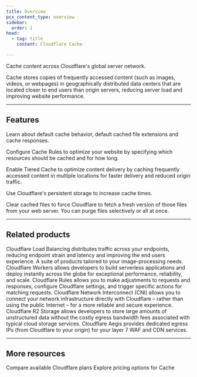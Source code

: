 ```yaml
---
title: Overview
pcx_content_type: overview
sidebar:
  order: 1
head:
  - tag: title
    content: Cloudflare Cache

---
```



<Description>

Cache content across Cloudflare's global server network. 
</Description>

<Plan type="all" />

Cache stores copies of frequently accessed content (such as images, videos, or webpages) in geographically distributed data centers that are located closer to end users than origin servers, reducing server load and improving website performance.

***

## Features

<Feature header="Default cache behavior" href="/cache/concepts/default-cache-behavior/">

Learn about default cache behavior, default cached file extensions and cache responses.


</Feature>

<Feature header="Cache Rules" href="/cache/how-to/cache-rules/">

Configure Cache Rules to optimize your website by specifying which resources should be cached and for how long.


</Feature>

<Feature header="Tiered Cache" href="/cache/how-to/tiered-cache/">

Enable Tiered Cache to optimize content delivery by caching frequently accessed content in multiple locations for faster delivery and reduced origin traffic.


</Feature>

<Feature header="Cache Reserve" href="/cache/advanced-configuration/cache-reserve/">

Use Cloudflare's persistent storage to increase cache times.


</Feature>

<Feature header="Purge" href="/cache/how-to/purge-cache/">

Clear cached files to force Cloudflare to fetch a fresh version of those files from your web server. You can purge files selectively or all at once.


</Feature>

***

## Related products

<RelatedProduct header="Load Balancing" href="/load-balancing/" product="load-balancing">
Cloudflare Load Balancing distributes traffic across your <GlossaryTooltip term="endpoint">endpoints</GlossaryTooltip>, reducing endpoint strain and latency and improving the end users experience. 
</RelatedProduct>

<RelatedProduct header="Images" href="/images/" product="images">
A suite of products tailored to your image-processing needs. 
</RelatedProduct>

<RelatedProduct header="Workers" href="/workers/" product="workers">
Cloudflare Workers allows developers to build serverless applications and deploy instantly across the globe for exceptional performance, reliability, and scale. 
</RelatedProduct>

<RelatedProduct header="Rules" href="/rules/" product="rules">
Cloudflare Rules allows you to make adjustments to requests and responses, configure Cloudflare settings, and trigger specific actions for matching requests. 
</RelatedProduct>

<RelatedProduct header="Cloudflare Network Interconnect" href="/network-interconnect/" product="network-interconnect">
Cloudflare Network Interconnect (CNI) allows you to connect your network infrastructure directly with Cloudflare – rather than using the public Internet – for a more reliable and secure experience. 
</RelatedProduct>

<RelatedProduct header="R2" href="/r2/" product="r2">
Cloudflare R2 Storage allows developers to store large amounts of unstructured data without the costly egress bandwidth fees associated with typical cloud storage services. 
</RelatedProduct>

<RelatedProduct header="Aegis" href="/aegis/" product="aegis">
Cloudflare Aegis provides dedicated egress IPs (from Cloudflare to your origin) for your layer 7 WAF and CDN services. 
</RelatedProduct>

***

## More resources

<CardGrid>

<LinkTitleCard title="Plans" href="https://www.cloudflare.com/cdn/" icon="document">
Compare available Cloudflare plans
</LinkTitleCard>

<LinkTitleCard title="Pricing" href="https://www.cloudflare.com/plans/#overview" icon="seti:shell">
Explore pricing options for Cache
</LinkTitleCard>

</CardGrid>

